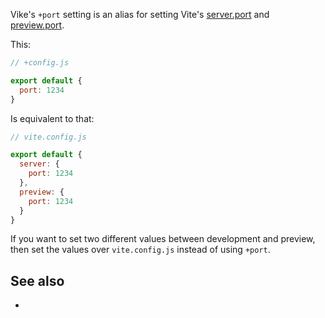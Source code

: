 
Vike's `+port` setting is an alias for setting Vite's [server.port](https://vite.dev/config/server-options.html#server-port) and [preview.port](https://vite.dev/config/preview-options.html#preview-port).

This:

```js
// +config.js

export default {
  port: 1234
}
```

Is equivalent to that:

```js
// vite.config.js

export default {
  server: {
    port: 1234
  },
  preview: {
    port: 1234
  }
}
```

If you want to set two different values between development and preview, then set the values over `vite.config.js` instead of using `+port`.


## See also

- <Link href="/settings" />
